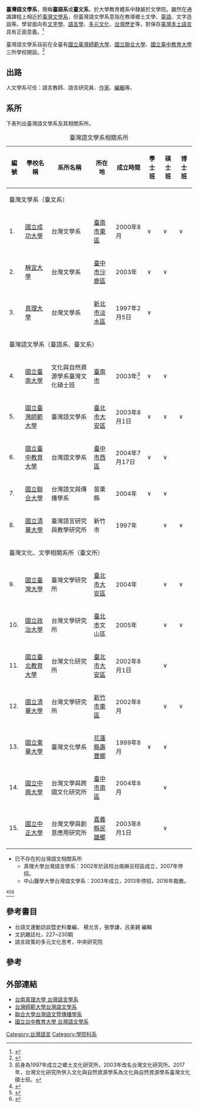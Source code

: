 '''臺灣語文學系'''，簡稱'''臺語系'''或'''臺文系'''，於大學教育體系中隸屬於文學院。雖然在通識課程上相近於[[臺灣文學系|臺灣文學系]]，但臺灣語文學系意指在教導鄉土文學、[[臺語|臺語]]、文字造詣等。學習面向有[[文字學|文字學]]、[[語言學|語言學]]、[[多元文化|多元文化]]、[[台灣歷史|台灣歷史]]等，對保存[[臺灣語言|臺灣本土語言]]具有正面意義。<ref>{{cite web|title=關於本系 - 台中教育大學-台灣語文學系 Department of Taiwanese Languages and Literature|url=https://taiwanese.ntcu.edu.tw/about.php|language=zh|quote=本系於2004年成立，是全國第一個臺灣語文師資培育專業學系，著重於臺灣語言教育與母語文學人才之培育。|access-date=2019-05-18|archive-date=2019-05-18|archive-url=https://web.archive.org/web/20190518051724/https://taiwanese.ntcu.edu.tw/about.php|dead-url=no}}</ref>

臺灣語文學系目前在全臺有[[國立臺灣師範大學|國立臺灣師範大學]]、[[國立聯合大學|國立聯合大學]]、[[國立臺中教育大學|國立臺中教育大學]]三所學校開設。<ref>{{Cite web |url=http://ulist.moe.gov.tw/Query/SimpleQuery |title=教育部103學年度大學一覽 |access-date=2015-07-29 |archive-url=https://web.archive.org/web/20150805015614/http://ulist.moe.gov.tw/Query/SimpleQuery |archive-date=2015-08-05 |dead-url=yes }}</ref>

==出路==
人文學系可任：語言教師、語言研究員、[[作家|作家]]、[[編輯|編輯]]等。

== 系所 ==
下表列出臺灣語文學系及其相關系所。
{| class="wikitable"
|+臺灣語文學系相關系所
!編號
!學校名稱
!系所名稱
!所在地
!成立時間
!學士班
!碩士班
!博士班
|-
| colspan="9" |臺灣文學系（臺文系）
|-
|1.
|[[國立成功大學|國立成功大學]]
|台灣文學系
|[[臺南市|臺南市]][[東區_(臺南市)|東區]]
|2000年8月
|∨
|∨
|∨
|-
|2.
|[[靜宜大學|靜宜大學]]
|台灣文學系
|[[臺中市|臺中市]][[沙鹿區|沙鹿區]]
|2003年
|∨
|∨
|
|-
|3.
|[[真理大學|真理大學]]
|台灣文學系
|[[新北市|新北市]][[淡水區|淡水區]]
|1997年2月5日
|∨
|
|
|-
| colspan="9" |臺灣語文學系（臺語系、臺文系）
|-
|4.
|[[國立臺南大學|國立臺南大學]]
|文化與自然資源學系臺灣文化碩士班
|[[臺南市|臺南市]]
|2003年<ref>前身為1997年成立之鄉土文化研究所，2003年改名台灣文化研究所。2017年，台灣文化研究所併入文化與自然資源學系為文化與自然資源學系臺灣文化碩士班。</ref>
|∨
|∨
|
|-
|5.
|[[國立臺灣師範大學|國立臺灣師範大學]]
|臺灣語文學系
|[[臺北市|臺北市]][[大安區_(臺北市)|大安區]]
|2003年8月1日
|∨
|∨
|∨
|-
|6.
|[[國立臺中教育大學|國立臺中教育大學]]
|台灣語文學系
|[[臺中市|臺中市]][[西區_(臺中市)|西區]]
|2004年7月17日
|∨
|∨
|
|-
|7.
|[[國立聯合大學|國立聯合大學]]
|台灣語文與傳播學系
|苗栗縣
|2004年
|∨
|∨
|
|-
|8.
|[[國立清華大學|國立清華大學]]
|臺灣語言研究與教學研究所
|新竹市
|1997年
|
|∨
|∨
|-
| colspan="8" |臺灣文化、文學相關系所（臺文所）
|-
|9.
|[[國立臺灣大學|國立臺灣大學]]
|臺灣文學研究所
|[[臺北市|臺北市]][[大安區_(臺北市)|大安區]]
|2004年
|
|∨
|∨
|-
|10.
|[[國立政治大學|國立政治大學]]
|台灣文學研究所
|[[臺北市|臺北市]]文山區
|2005年
|
|∨
|∨
|-
|11.
|[[國立臺北教育大學|國立臺北教育大學]]
|台灣文化研究所
|[[臺北市|臺北市]][[大安區_(臺北市)|大安區]]
|2002年8月1日
|
|∨
|
|-
|12.
|[[國立清華大學|國立清華大學]]
|台灣文學研究所
|[[新竹市|新竹市]][[東區_(新竹市)|東區]]
|2002年8月
|
|∨
|∨
|-
|13.
|[[國立東華大學|國立東華大學]]
|臺灣文化學系
|[[花蓮縣|花蓮縣]][[壽豐鄉|壽豐鄉]]
|1999年8月
|∨
|∨
|
|-
|14.
|[[國立中興大學|國立中興大學]]
|台灣文學與跨國文化研究所
|[[臺中市|臺中市]][[南區_(臺中市)|南區]]
|2004年8月
|
|∨
|
|-
|15.
|[[國立中正大學|國立中正大學]]
|台灣文學與創意應用研究所
|[[嘉義縣|嘉義縣]][[民雄鄉|民雄鄉]]
|2003年8月1日
|
|∨
|
|}

*已不存在的台灣語文相關系所
**真理大學台灣語言學系：2002年於該校台南麻豆校區成立，2007年停招。
**中山醫學大學台灣語文學系：2003年成立，2013年停招，2016年裁撤。

<ref>{{cite web|title=台文系倒閉 象徵本土化的黃粱一夢？|url=https://udn.com/news/story/6928/1745176|publisher=聯合新聞網|date=2016-06-06|language=zh|quote=時間拉回到1997年，真理大學成立第一所台灣文學系，上承90年代台灣本土化運動的興起，下接2000年第一次政黨輪替的政策允諾，台文系於全台遍地開花，前總統陳水扁更親自為成大台文系揭牌。|access-date=2017-09-07|archive-date=2019-03-30|archive-url=https://web.archive.org/web/20190330143447/https://udn.com/news/story/6928/1745176|dead-url=no}}</ref><ref>{{cite web|url=http://www.ettoday.net/news/20160607/712622.htm?feature=88&tab_id=89|title=黃國樑／台文系倒閉：自身意義都是政治而非文學|publisher=東森新聞雲|author=黃國樑|quote=我以為，台文系不過是一個政治上的把戲，其自身僅有的意義都是政治的，而不是文學的。我的意思是，若把那些可以歸之於台灣的文學的作品與作家逐一加以省視，所得到的也不過就是他們將其所關注的視角，完全地擺放在這一個島嶼之內而已。|language=zh|access-date=2017-09-07|archive-date=2019-06-29|archive-url=https://web.archive.org/web/20190629050645/https://www.ettoday.net/news/20160607/712622.htm?feature=88&tab_id=89|dead-url=no}}</ref><ref>{{cite web|url=http://www.sina.com.cn/midpage/mobile/index.d.html?docID=fyixiar9518073&url=news.sina.cn/gn/2017-08-11/detail-ifyixiar9518073.d.html|title=民进党推台文系搞文化“台独”学生毕业没出路|author=人民日报|quote=据了解，2000年岛内第一次政党轮替，陈水扁当局上台后，民进党为搞“文化台独”在高校力推“台湾文学系”。然而，多年来却接连传出“倒闭”的消息，也有报道指出“台文系”学生毕业根本不知道要干什么。台湾《旺报》11日发表评论指出，“台文系”的揭牌，政治插旗意味浓厚，但“政治正确”未能赋予台文所存在的意义。|language=zh|date=2017-08-11|access-date=2021-08-20|archive-date=2019-03-30|archive-url=https://web.archive.org/web/20190330143538/http://www.sina.com.cn/midpage/mobile/index.d.html?docID=fyixiar9518073&url=news.sina.cn%2Fgn%2F2017-08-11%2Fdetail-ifyixiar9518073.d.html|dead-url=no}}</ref>

==參考書目==
*台語文運動訪談暨史料彙編， 楊允言，張學謙，呂美親 編輯
*文訊雜誌社，227~230期
*語言政策的多元文化思考，中央研究院

==參考==
{{reflist}}

==外部連結==
*[https://web.archive.org/web/20160304093252/http://mtt.mtwww.mt.au.edu.tw/front/bin/home.phtml 台南真理大學 台灣語言學系]
*[http://www.tcll.ntnu.edu.tw/ 台灣師範大學台灣語文學系] {{Wayback|url=http://www.tcll.ntnu.edu.tw/ |date=20201030083222 }}
*[http://www2.nuu.edu.tw/~dtlc/ 聯合大學台灣語文暨傳播學系] {{Wayback|url=http://www2.nuu.edu.tw/~dtlc/ |date=20160517161551 }}
*[http://www.ntcu.edu.tw/taiwanese/ 國立台中教育大學 台灣語文學系] {{Wayback|url=http://www.ntcu.edu.tw/taiwanese/ |date=20200119195041 }}

{{reflist}}

[[Category:台灣語言|Category:台灣語言]]
[[Category:學院科系|Category:學院科系]]